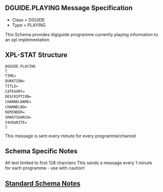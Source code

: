== DGUIDE.PLAYING Message Specification ==

*Class = DGUIDE
*Type  = PLAYING

This Schema provides digiguide programme currently playing information to an xpl implementation

== XPL-STAT Structure ==

 DGUIDE.PLAYING
 {
 TIME=<hh:mm when program started>
 DURATION=<minutes>
 TITLE=<programme title>
 CATEGORY=<programme category description>
 DESCRIPTION=<programme description>
 CHANNELNAME=<name of channel>
 CHANNELNO=<assigned channel no>
 REMINDER=<digiguide reminder code>
 SMARTSEARCH=<digiguide smart search code>
 FAVOURITE=<digiguide favourite code>
 }

This message is sent every minute for every programme/channel

== Schema Specific Notes ==

All text limited to first 128 charcters
This sends a message every 1 minute for each programme - use with caution!

== [[Standard Schema Notes]] ==